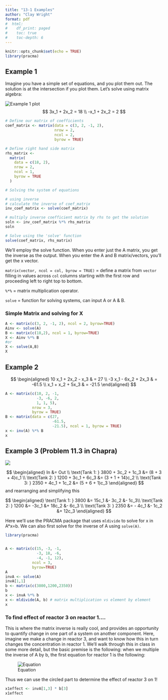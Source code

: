 ```yaml
---
title: "13-1 Examples"
author: "Clay Wright"
format: pdf
#  html:
#    df_print: paged
#    toc: true
#    toc-depth: 6
---
```


```r
knitr::opts_chunk$set(echo = TRUE)
library(pracma)
```

## Example 1

Imagine you have a simple set of equations, and you plot them out. The solution is at the intersection if you plot them. Let's solve using matrix algebra:

![Example 1 plot](figures/fig_ex1.png)
$$
3x_1 + 2x_2 = 18 \\
-x_1 + 2x_2 = 2
$$

```r
# Define our matrix of coefficients
coef_matrix <- matrix(data = c(3, 2, -1, 2),
                      nrow = 2, 
                      ncol = 2, 
                      byrow = TRUE)

# Define right hand side matrix
rhs_matrix <-
  matrix(
    data = c(18, 2),
    nrow = 2,
    ncol = 1,
    byrow = TRUE
  )

# Solving the system of equations

# using inverse
# calculate the inverse of coef_matrix
inv_coef_matrix <- solve(coef_matrix)

# multiply inverse coefficient matrix by rhs to get the solution
soln <- inv_coef_matrix %*% rhs_matrix
soln

# Solve using the 'solve' function
solve(coef_matrix, rhs_matrix)
```



We'll employ the solve function. When you enter just the A matrix, you get the inverse as the output. When you enter the A and B matrix/vectors, you'll get the x vector.

`matrix(vector, ncol = col, byrow = TRUE)` = define a matrix from `vector` filling in values across `col` columns starting with the first row and proceeding left to right top to bottom.

`%*%` = matrix multiplication operator.

`solve` = function for solving systems, can input A or A & B.

### Simple Matrix and solving for X

```r
A <- matrix(c(3, 2, -1, 2), ncol = 2, byrow=TRUE)
Ainv <- solve(A)
B <- matrix(c(18,2), ncol = 1, byrow=TRUE)
X <- Ainv %*% B
#or 
X <- solve(A,B)
X
```

## Example 2

$$
\begin{aligned}
10 x_1 + 2x_2 - x_3 &  = 27 \\
-3 x_1 - 6x_2 + 2x_3 & = -61.5 \\
x_1 + x_2 + 5x_3 & = -21.5
\end{aligned}
$$

```r
A <- matrix(c(10, 2, -1, 
              -3, -6, 2, 
              1, 1, 5), 
            nrow = 3,
            byrow = TRUE)
B <- matrix(data = c(27, 
                     -61.5, 
                     -21.5), ncol = 1, byrow = TRUE)
x <- inv(A) %*% B
x
```



## Example 3 (Problem 11.3 in Chapra)

![](figures/fig_ex3.png)

$$
\begin{aligned}
In &= Out \\
\text{Tank 1: } 3800 + 3c_2 + 1c_3 &= (8 + 3 + 4)c_1 \\
\text{Tank 2: } 1200 + 3c_1 + 6c_3 &= (3 + 1 + 14)c_2 \\
\text{Tank 3: } 2350 + 4c_1 + 1c_2 &= (5 + 6 + 1)c_3 
\end{aligned}
$$
and rearranging and simplifying this 

$$
\begin{aligned}
\text{Tank 1: } 3800 &=  15c_1  &- 3c_2 &- 1c_3\\
\text{Tank 2: } 1200 &=  -3c_1 &+ 18c_2 &- 6c_3  \\
\text{Tank 3: } 2350 &=  - 4c_1 &- 1c_2 &+ 12c_3 
\end{aligned}
$$


Here we'll use the PRACMA package that uses `mldivide` to solve for x in A*x=b. We can also first solve for the inverse  of A using `solve(A)`.



```r
library(pracma)


A <- matrix(c(15, -3, -1, 
              -3, 18, -6, 
              -4, -1, 12), 
            ncol = 3, 
            byrow=TRUE)
A
invA <- solve(A)
invA[1,1]
b <- matrix(c(3800,1200,2350))
b
x <- invA %*% b
x <- mldivide(A, b) # matrix multiplication vs element by element
x

```
### To find effect of reactor 3 on reactor 1....

This is where the matrix inverse is really cool, and provides an opportunity to quantify change in one part of a system on another component. Here, imagine we make a change in reactor 3, and want to know how this in turn changes the concentration in reactor 1. We'll walk through this in class in some more detail, but the basic premise is the following: when we multiple the inverse of A by b, the first equation for reactor 1 is the following:

![Equation](figures/fig_ex2.png)

Thus we can use the circled part to determine the effect of reactor 3 on 1!

```r
x1effect <- invA[1,3] * b[3]
x1effect
``` 
